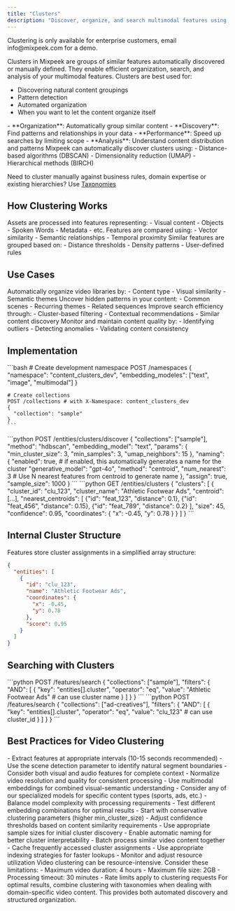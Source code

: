 ```yaml
---
title: "Clusters"
description: "Discover, organize, and search multimodal features using automatic and manual clustering"
---
```


<Warning>
Clustering is only available for enterprise customers, email info@mixpeek.com for a demo. 
</Warning>

Clusters in Mixpeek are groups of similar features automatically discovered or manually defined. They enable efficient organization, search, and analysis of your multimodal features. Clusters are best used for:

- Discovering natural content groupings
- Pattern detection
- Automated organization
- When you want to let the content organize itself

<Accordion title="Why Use Clusters?">
  - **Organization**: Automatically group
  similar content 
  - **Discovery**: Find patterns and relationships in your data
  - **Performance**: Speed up searches by limiting scope 
  - **Analysis**: Understand content distribution and patterns
</Accordion>

<AccordionGroup>
  <Accordion title="Automatic Clustering">
    Mixpeek can automatically discover clusters using: 
    - Distance-based algorithms (DBSCAN) 
    - Dimensionality reduction (UMAP) 
    - Hierarchical methods (BIRCH)
  </Accordion>
</AccordionGroup>

<Note>Need to cluster manually against business rules, domain expertise or existing hierarchies? Use [Taxonomies](/entities/taxonomies)</Note>


## How Clustering Works

<Steps>
  <Step title="Feature Extraction">
    Assets are processed into features representing: 
    - Visual content
    - Objects
    - Spoken Words 
    - Metadata
    - etc.
  </Step>

<Step title="Similarity Calculation">
  Features are compared using: 
  - Vector similarity 
  - Semantic relationships 
  - Temporal proximity
</Step>

  <Step title="Cluster Formation">
    Similar features are grouped based on: 
    - Distance thresholds 
    - Density patterns 
    - User-defined rules
  </Step>
</Steps>

## Use Cases

<CardGroup>
  <Card title="Content Organization" icon="folder-tree">
    Automatically organize video libraries by: 
    - Content type 
    - Visual similarity 
    - Semantic themes
  </Card>

<Card title="Pattern Discovery" icon="lightbulb">
  Uncover hidden patterns in your content: 
  - Common scenes 
  - Recurring themes 
  - Related sequences
</Card>

  <Card title="Search Enhancement" icon="magnifying-glass">
    Improve search efficiency through: 
    - Cluster-based filtering 
    - Contextual recommendations 
    - Similar content discovery
  </Card>

  <Card title="Quality Control" icon="shield-check">
    Monitor and maintain content quality by: 
    - Identifying outliers 
    - Detecting anomalies 
    - Validating content consistency
  </Card>
</CardGroup>

## Implementation

<Tabs>
  <Tab title="Development Setup">
    ```bash
    # Create development namespace
    POST /namespaces
    {
      "namespace": "content_clusters_dev",
      "embedding_modeles": ["text", "image", "multimodal"]
    }

    # Create collections
    POST /collections # with X-Namespace: content_clusters_dev
    {
      "collection": "sample"
    }
    ```
  </Tab>

  <Tab title="Cluster Discovery">
    ```python
    POST /entities/clusters/discover
    {
      "collections": ["sample"],
      "method": "hdbscan",
      "embedding_model": "text",
      "params": {
        "min_cluster_size": 3,
        "min_samples": 3,
        "umap_neighbors": 15
      },
      "naming": {
        "enabled": true, # if enabled, this automatically generates a name for the cluster
        "generative_model": "gpt-4o",
        "method": "centroid",
        "num_nearest": 3 # Use N nearest features from centroid to generate name
      },
      "assign": true,
      "sample_size": 1000
    }
    ```
  </Tab>

  <Tab title="List Clusters">
    ```python
    GET /entities/clusters
    {
      "clusters": [
        {
          "cluster_id": "clu_123",
          "cluster_name": "Athletic Footwear Ads",
          "centroid": [...],
          "nearest_centroids": [
            {"id": "feat_123", "distance": 0.1},
            {"id": "feat_456", "distance": 0.15},
            {"id": "feat_789", "distance": 0.2}
          ],
          "size": 45,
          "confidence": 0.95,
          "coordinates": {
            "x": -0.45,
            "y": 0.78
          }
        }
      ]
    }
    ```
  </Tab>
</Tabs>


## Internal Cluster Structure

Features store cluster assignments in a simplified array structure:

```json
{
  "entities": [
    {
      "id": "clu_123",
      "name": "Athletic Footwear Ads",
      "coordinates": {
        "x": -0.45,
        "y": 0.78
      },
      "score": 0.95
    }
  ]
}
```

## Searching with Clusters

<Tabs>
  <Tab title="Basic Cluster Search">
    ```python
    POST /features/search
    {
      "collections": ["sample"],
      "filters": {
        "AND": [
          {
            "key": "entities[].cluster",
            "operator": "eq",
            "value": "Athletic Footwear Ads" # can use cluster name
          }
        ]
      }
    }
    ```
  </Tab>

  <Tab title="Cluster ID Search">
    ```python
    POST /features/search
    {
      "collections": ["ad-creatives"],
      "filters": {
        "AND": [
          {
            "key": "entities[].cluster",
            "operator": "eq",
            "value": "clu_123" # can use cluster_id
          }
        ]
      }
    }
    ```
  </Tab>
</Tabs>

## Best Practices for Video Clustering

<Steps>
  <Step title="Preprocessing">
    - Extract features at appropriate intervals (10-15 seconds recommended)
    - Use the scene detection parameter to identify natural segment boundaries
    - Consider both visual and audio features for complete context
    - Normalize video resolution and quality for consistent processing
  </Step>

  <Step title="Model Selection">
    - Use multimodal embeddings for combined visual-semantic understanding
    - Consider any of our specialized models for specific content types (sports, ads, etc.)
    - Balance model complexity with processing requirements
    - Test different embedding combinations for optimal results
  </Step>

  <Step title="Cluster Configuration">
    - Start with conservative clustering parameters (higher min_cluster_size)
    - Adjust confidence thresholds based on content similarity requirements
    - Use appropriate sample sizes for initial cluster discovery
    - Enable automatic naming for better cluster interpretability
  </Step>

  <Step title="Performance Optimization">
    - Batch process similar video content together
    - Cache frequently accessed cluster assignments
    - Use appropriate indexing strategies for faster lookups
    - Monitor and adjust resource utilization
  </Step>
</Steps>

<Warning>
  Video clustering can be resource-intensive. Consider these limitations:
  - Maximum video duration: 4 hours
  - Maximum file size: 2GB
  - Processing timeout: 30 minutes
  - Rate limits apply to clustering requests
</Warning>

<Note>
  For optimal results, combine clustering with taxonomies when dealing with domain-specific video content. This provides both automated discovery and structured organization.
</Note>